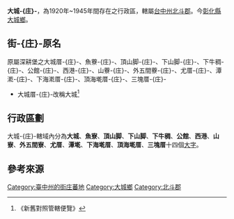 '''大城-{庄}-'''，為1920年~1945年間存在之行政區，轄屬[[臺中州|台中州]][[北斗郡|北斗郡]]。今[[彰化縣|彰化縣]][[大城鄉|大城鄉]]。

==街-{庄}-原名==
原屬深耕堡之大城厝-{庄}-、魚藔-{庄}-、頂山脚-{庄}-、下山脚-{庄}-、下牛稠-{庄}-、公館-{庄}-、西港-{庄}-、山藔-{庄}-、外五間藔-{庄}-、尤厝-{庄}-、潭漧-{庄}-、下海漧厝-{庄}-、頂海墘厝-{庄}-、三塊厝-{庄}-
*大城厝-{庄}-改稱大城<ref>《新舊對照管轄便覽》</ref>

==行政區劃==
大城-{庄}-轄域內分為'''大城'''、'''魚寮'''、'''頂山脚'''、'''下山脚'''、'''下牛稠'''、'''公館'''、'''西港'''、'''山寮'''、'''外五間寮'''、'''尤厝'''、'''潭墘'''、'''下海墘厝'''、'''頂海墘厝'''、'''三塊厝'''十四個[[大字_(行政區劃)|大字]]。

== 參考來源 ==
{{reflist}}
{{台中州}}

[[Category:臺中州的街庄蕃地|Category:臺中州的街庄蕃地]]
[[Category:大城鄉|Category:大城鄉]]
[[Category:北斗郡|Category:北斗郡]]